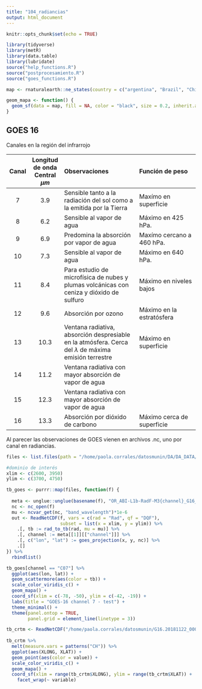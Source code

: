 ```yaml
---
title: "104_radiancias"
output: html_document
---
```


```r
knitr::opts_chunk$set(echo = TRUE)

library(tidyverse)
library(metR)
library(data.table)
library(lubridate)
source("help_functions.R")
source("postprocesamiento.R")
source("goes_functions.R")

map <- rnaturalearth::ne_states(country = c("argentina", "Brazil", "Chile", "Uruguay", "Paraguay", "Bolivia"), returnclass = "sf")

geom_mapa <- function() {
  geom_sf(data = map, fill = NA, color = "black", size = 0.2, inherit.aes = FALSE)
}
```

## GOES 16

Canales en la región del infrarrojo

| Canal | Longitud de onda Central $\mu m$ | Observaciones | Función de peso |
|:-----:|:----------:|:------------------------------------|:----------------------------|
|  7  |  3.9  | Sensible tanto a la radiación del sol como a la emitida por la Tierra | Maxímo en superficie |
|  8  |  6.2  | Sensible al vapor de agua | Máximo en 425 hPa. |
|  9  |  6.9  | Predomina la absorción por vapor de agua | Maxímo cercano a 460 hPa. |
| 10  |  7.3  | Sensible al vapor de agua | Máximo en 640 hPa. |
| 11  |  8.4  | Para estudio de microfísica de nubes y plumas volcánicas con ceniza y dióxido de sulfuro | Máximo en niveles bajos |
| 12  |  9.6  | Absorción por ozono  | Máximo en la estratósfera |
| 13  | 10.3  | Ventana radiativa, absorción despresiable en la atmósfera. Cerca del $\lambda$ de máxima emisión terrestre | Máximo en superficie |
| 14  | 11.2  | Ventana radiativa con mayor absorción de vapor de agua | |
| 15  | 12.3  | Ventana radiativa con mayor absorción de vapor de agua | |
| 16  | 13.3  | Absorción por dióxido de carbono | Máximo cerca de superficie |


Al parecer las observaciones de GOES vienen en archivos .nc, uno por canal en radiancias. 


```r
files <- list.files(path = "/home/paola.corrales/datosmunin/DA/DA_DATA/GOES16/", pattern = "nc", full.names = TRUE)

#dominio de interés
xlim <- c(2600, 3950)
ylim <- c(3700, 4750)

tb_goes <- purrr::map(files, function(f) {
  
  meta <- unglue::unglue(basename(f), "OR_ABI-L1b-RadF-M3{channel}_G16_s{sdate}_e{edate}_c{cdate}.nc")
  nc <- nc_open(f)
  mu <- ncvar_get(nc, "band_wavelength")*1e-6
  out <- ReadNetCDF(f, vars = c(rad = "Rad", qf = "DQF"), 
                    subset = list(x = xlim, y = ylim)) %>% 
    .[, tb := rad_to_tb(rad, mu = mu)] %>% 
    .[, channel := meta[[1]][["channel"]]] %>% 
    .[, c("lon", "lat") := goes_projection(x, y, nc)] %>% 
    .[]
}) %>% 
  rbindlist()

tb_goes[channel == "C07"] %>%
  ggplot(aes(lon, lat)) +
  geom_scattermore(aes(color = tb)) +
  scale_color_viridis_c() +
  geom_mapa() +
  coord_sf(xlim = c(-78, -50), ylim = c(-42, -19)) +
  labs(title = "GOES-16 channel 7 - test") +
  theme_minimal() +
  theme(panel.ontop = TRUE,
        panel.grid = element_line(linetype = 3)) 
```



```r
tb_crtm <- ReadNetCDF("/home/paola.corrales/datosmunin/G16.20181122_000000.012.nc")
  
tb_crtm %>% 
  melt(measure.vars = patterns("CH")) %>% 
  ggplot(aes(XLONG, XLAT)) +
  geom_point(aes(color = value)) +
  scale_color_viridis_c() +
  geom_mapa() +
  coord_sf(xlim = range(tb_crtm$XLONG), ylim = range(tb_crtm$XLAT)) +
    facet_wrap(~ variable)
```

